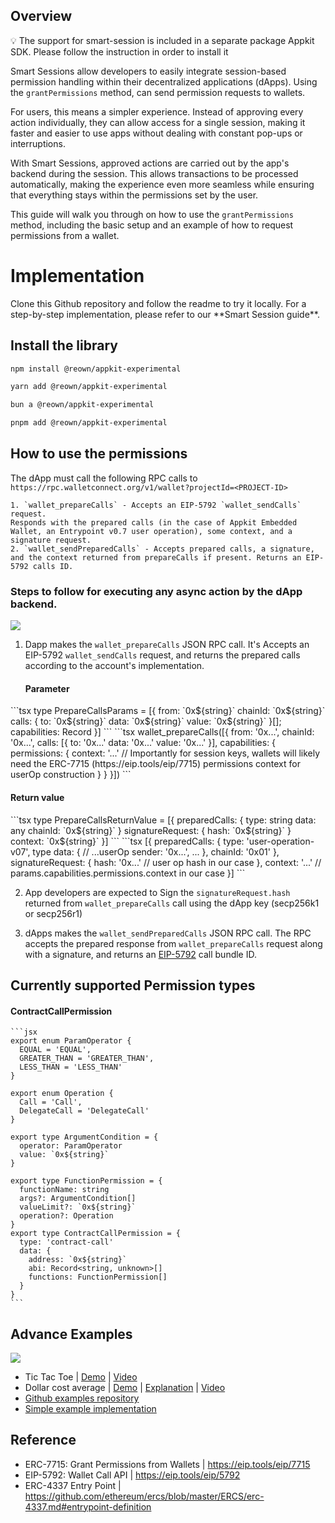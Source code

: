 ## Overview

<Info>
💡 The support for smart-session is included in a separate package Appkit SDK. Please follow the instruction in order to install it
</Info>

Smart Sessions allow developers to easily integrate session-based permission handling within their decentralized applications (dApps). Using the `grantPermissions` method, can send permission requests to wallets.

For users, this means a simpler experience. Instead of approving every action individually, they can allow access for a single session, making it faster and easier to use apps without dealing with constant pop-ups or interruptions.

With Smart Sessions, approved actions are carried out by the app's backend during the session. This allows transactions to be processed automatically, making the experience even more seamless while ensuring that everything stays within the permissions set by the user.

This guide will walk you through on how to use the `grantPermissions` method, including the basic setup and an example of how to request permissions from a wallet.

#  Implementation

<Card title="AppKit Example with Smart Session" icon="github" href="https://github.com/reown-com/appkit-web-examples/tree/main/react/react-wagmi-smart-session">
Clone this Github repository and follow the readme to try it locally.
</Card>

<Card icon="code" href="/appkit/recipes/smart-sessions">
 For a step-by-step implementation, please refer to our **Smart Session guide**.
</Card>

## Install the library

<CodeGroup>

```bash npm
npm install @reown/appkit-experimental
```

```bash Yarn
yarn add @reown/appkit-experimental
```

```bash Bun
bun a @reown/appkit-experimental
```

```bash pnpm
pnpm add @reown/appkit-experimental
```
</CodeGroup>

## How to use the permissions

The dApp must call the following RPC calls to `https://rpc.walletconnect.org/v1/wallet?projectId=<PROJECT-ID>`

    1. `wallet_prepareCalls` - Accepts an EIP-5792 `wallet_sendCalls` request.
    Responds with the prepared calls (in the case of Appkit Embedded Wallet, an Entrypoint v0.7 user operation), some context, and a signature request.
    2. `wallet_sendPreparedCalls` - Accepts prepared calls, a signature, and the context returned from prepareCalls if present. Returns an EIP-5792 calls ID.

### Steps to follow for executing any async action by the dApp backend.

<Frame>
  <img src="/images/assets/smart-sessions.jpg" />
</Frame>

1. Dapp makes the `wallet_prepareCalls` JSON RPC call. It's Accepts an EIP-5792 `wallet_sendCalls` request, and returns the prepared calls according to the account's implementation.

   #### Parameter

  <Tabs>

  <Tab title="Parameter">
          ```tsx
          type PrepareCallsParams = [{
          from: `0x${string}`
          chainId: `0x${string}`
          calls: {
              to: `0x${string}`
              data: `0x${string}`
              value: `0x${string}`
          }[];
          capabilities: Record<string, any>
          }]
          ```
  </Tab>
  <Tab title="Example Value">
          ```tsx
          wallet_prepareCalls([{
              from: '0x...',
              chainId: '0x...',
              calls: [{
                  to: '0x...'
                  data: '0x...'
                  value: '0x...'
              }],
              capabilities: {
                  permissions: {
                  context: '...' // Importantly for session keys, wallets will likely need the ERC-7715 (https://eip.tools/eip/7715) permissions context for userOp construction
                  }
              }
          }])
          ```
  </Tab>
  </Tabs>

#### Return value

  <Tabs>
  <Tab title="Return value">
          ```tsx
          type PrepareCallsReturnValue = [{
              preparedCalls: {
                  type: string
                  data: any
                  chainId: `0x${string}`
              }
              signatureRequest: {  
                  hash: `0x${string}`
              }
              context: `0x${string}`
          }]
          ```
  </Tab>
  <Tab title="Return value Example">
          ```tsx
          [{
              preparedCalls: {
                  type: 'user-operation-v07', type
                  data: { // ...userOp
                  sender: '0x...',
                  ...
                  },
                  chainId: '0x01'
              },
              signatureRequest: {  
                  hash: '0x...' // user op hash in our case
              },
              context: '...' // params.capabilities.permissions.context in our case
          }]
          ```
  </Tab>
  </Tabs>

2. App developers are expected to Sign the `signatureRequest.hash` returned from `wallet_prepareCalls` call using the dApp key (secp256k1 or secp256r1)

3. dApps makes the `wallet_sendPreparedCalls` JSON RPC call. The RPC accepts the prepared response from `wallet_prepareCalls` request along with a signature, and returns an [EIP-5792](https://eip.tools/eip/5792) call bundle ID.


## Currently supported Permission types

#### ContractCallPermission

    ```jsx
    export enum ParamOperator {
      EQUAL = 'EQUAL',
      GREATER_THAN = 'GREATER_THAN',
      LESS_THAN = 'LESS_THAN'
    }

    export enum Operation {
      Call = 'Call',
      DelegateCall = 'DelegateCall'
    }

    export type ArgumentCondition = {
      operator: ParamOperator
      value: `0x${string}`
    }

    export type FunctionPermission = {
      functionName: string
      args?: ArgumentCondition[]
      valueLimit?: `0x${string}`
      operation?: Operation
    }
    export type ContractCallPermission = {
      type: 'contract-call'
      data: {
        address: `0x${string}`
        abi: Record<string, unknown>[]
        functions: FunctionPermission[]
      }
    }
    ```
    
## Advance Examples

<Frame>
  <img src="/images/assets/tictactoe.jpg" />
</Frame>

- Tic Tac Toe | [Demo](https://smart-sessions-demo.reown.com/demo/tictactoe) | [Video](https://x.com/cyberdrk/status/1830109996841054208)
- Dollar cost average | [Demo](https://smart-sessions-demo.reown.com/demo/dca) | [Explanation](https://x.com/lukaisailovic/status/1871571013319684274) | [Video](https://x.com/cyberdrk/status/1854148190842610124)
- [Github examples repository](https://github.com/reown-com/web-examples/tree/main/advanced/dapps/smart-sessions-demo)
- [Simple example implementation](https://github.com/reown-com/appkit-web-examples/tree/main/react/react-wagmi-smart-session)

## Reference

- ERC-7715: Grant Permissions from Wallets | https://eip.tools/eip/7715
- EIP-5792: Wallet Call API | https://eip.tools/eip/5792
- ERC-4337 Entry Point | https://github.com/ethereum/ercs/blob/master/ERCS/erc-4337.md#entrypoint-definition

